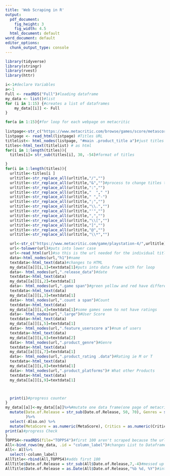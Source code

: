 ```yaml
---
title: 'Web Scraping in R'
output:
  pdf_document:
    fig_height: 3
    fig_width: 4.5
  html_document: default
word_document: default
editor_options: 
  chunk_output_type: console
---
```

  

```r
library(tidyverse)
library(stringr)
library(rvest)
library(httr)
```
```r
i<-1#declare Variables
a<-1
Full <- readRDS("Full")#loading dataframe 
my_data <- list()#list
for (i in 1:15) {#creates a list of dataframes
    my_data[[i]] <- Full
}   

for(a in 1:15){#for loop for each webpage on metacritic
  
listpage<-str_c("https://www.metacritic.com/browse/games/score/metascore/all/ps4/filtered?sort=desc&page=",a)#gets correct web page
listpage <- read_html(listpage) #Titles URL
titlelist<- html_nodes(listpage, "#main .product_title a")#just titles 
titles<-html_text(titlelist) # as html
for(i in 1:length(titles)){
  titles[i]= str_sub(titles[i], 30, -54)#format of titles

}
for(i in 1:length(titles)){
  urltitle<-titles[i ]
  urltitle<-str_replace_all(urltitle,"/","")
  urltitle<-str_replace_all(urltitle,"&","")#process to change titles to url form
  urltitle<-str_replace_all(urltitle,":","")
  urltitle<-str_replace_all(urltitle,"  "," ")
  urltitle<-str_replace_all(urltitle," ","-")
  urltitle<-str_replace_all(urltitle,";","")
  urltitle<-str_replace_all(urltitle,"\\.","")
  urltitle<-str_replace_all(urltitle,"'","")
  urltitle<-str_replace_all(urltitle,",","")
  urltitle<-str_replace_all(urltitle,"\\[","")
  urltitle<-str_replace_all(urltitle,"]","")
  urltitle<-str_replace_all(urltitle,"@","")
  urltitle<-str_replace_all(urltitle,"\\*","")

  url<-str_c("https://www.metacritic.com/game/playstation-4/",urltitle)#combines strings
  url<-tolower(url)#puts into lower case
  url<-read_html(url)#so this is the url needed for the individual titles
  data<-html_nodes(url,"h1")#name
  textdata<-html_text(data)#changes to HTML
  my_data[[a]][i,1]=textdata[1]#puts into data frame with for loop
  data<- html_nodes(url,".release_data")#date
  textdata<-html_text(data)
  my_data[[a]][i,2]=textdata[1]
  data<- html_nodes(url,".game span")#green yellow and red have different .positivespan changing to .game span gets everything meta score
  textdata<-html_text(data)
  my_data[[a]][i,3]=textdata[1]
  data<- html_nodes(url,".count a span")#Count
  textdata<-html_text(data)
  my_data[[a]][i,4]=textdata[1]#some games seem to not have ratings
  data<- html_nodes(url,".large")#User Score
  textdata<-html_text(data)
  my_data[[a]][i,5]=textdata[1]
  data<- html_nodes(url,".feature_userscore a")#num of users 
  textdata<-html_text(data)
  my_data[[a]][i,6]=textdata[2]
  data<- html_nodes(url,".product_genre")#Genre
  textdata<-html_text(data)
  my_data[[a]][i,7]=textdata[1]
  data<- html_nodes(url,".product_rating .data")#Rating ie M or T
  textdata<-html_text(data)
  my_data[[a]][i,8]=textdata[1]
  data<- html_nodes(url,".product_platforms")# What other Products
  textdata<-html_text(data)
  my_data[[a]][i,9]=textdata[1]



  print(i)#progress counter
}  
my_data[[a]]<-my_data[[a]]%>%#mutate one data frame(one page of metacritic) during the loop changes the format to good
  mutate(Date.of.Release = str_sub(Date.of.Release, 50, 70), Genres = str_sub(Genres, 50, -1), Number.of.Reviews = str_sub(Number.of.Reviews, 1, -9), CrossPlatform = ifelse(is.na(Also.on)== FALSE, "Y", "N")
         )%>%
  select(-Also.on) %>%
  mutate(MetaScore = as.numeric(MetaScore), Critics = as.numeric(Critics), User.Score = as.numeric(User.Score), Number.of.Reviews = as.numeric(Number.of.Reviews))
print(a)#progress Check
}
TOPPS4<-readRDS(file="TOPPS4")#first 100 aren't scraped because the url is different
All<-bind_rows(my_data, .id = "column_label")#changes List to Dataframe
All<- All%>%
  select(-column_label)
AllTitle<-rbind(All,TOPPS4)#adds first 100
AllTitle$Date.of.Release = str_sub(All$Date.of.Release,7,-4)#messed up on date post fix
AllTitle$Date.of.Release = as.Date(All$Date.of.Release,"%b %d, %Y")#into date format
```
